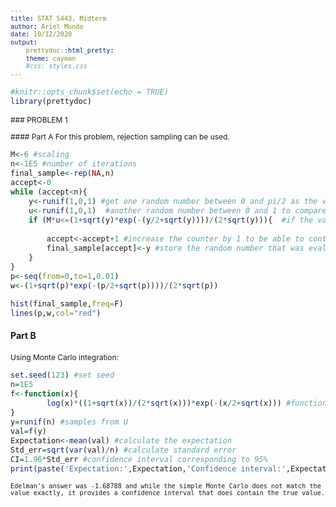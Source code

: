 ```yaml
---
title: STAT 5443, Midterm
author: Ariel Mundo
date: 10/12/2020
output:
    prettydoc::html_pretty:
    theme: cayman
    #css: styles.css
---
```

<style type="text/css">

p {
   font-size: 12px;
}
code.r{
  font-size: 12px;
}
pre {
  font-size: 12px
}
</style>



```r
#knitr::opts_chunk$set(echo = TRUE)
library(prettydoc)
```
 ### PROBLEM 1
 
 #### Part A
For this problem, rejection sampling can be used.
```r
M<-6 #scaling
n<-1E5 #number of iterations
final_sample<-rep(NA,n)
accept<-0
while (accept<n){
    y<-runif(1,0,1) #get one random number between 0 and pi/2 as the value to input in f(x)
    u<-runif(1,0,1)  #another random number between 0 and 1 to compare
    if (M*u<=(1+sqrt(y)*exp(-(y/2+sqrt(y))))/(2*sqrt(y))){  #if the value of M*u is less or equal than the target distribution, then
        
        accept<-accept+1 #increase the counter by 1 to be able to continue storing in final_sample
        final_sample[accept]<-y #store the random number that was evaluated in f(x)  
    }
}
p<-seq(from=0,to=1,0.01)
w<-(1+sqrt(p)*exp(-(p/2+sqrt(p))))/(2*sqrt(p))

hist(final_sample,freq=F)
lines(p,w,col="red")

```
#### Part B
 
 Using Monte Carlo integration:
 
```r
set.seed(123) #set seed
n=1E5
f<-function(x){
        log(x)*((1+sqrt(x))/(2*sqrt(x)))*exp(-(x/2+sqrt(x))) #function
}
y=runif(n) #samples from U
val=f(y)
Expectation<-mean(val) #calculate the expectation
Std_err=sqrt(var(val)/n) #calculate standard error
CI=1.96*Std_err #confidence interval corresponding to 95%
print(paste('Expectation:',Expectation,'Confidence interval:',Expectation-CI,Expectation+CI))
```
    Edelman's answer was -1.68788 and while the simple Monte Carlo does not match the value exactly, it provides a confidence interval that does contain the true value.
